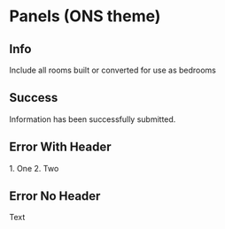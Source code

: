 
<Meta title="Themed components/ONS/Panels" component={Panel} />

# Panels (ONS theme)

## Info

<Canvas>
  <Story name="Info">
    <Theme themeName={"ons"}>
      <Panel variant="info" withLeftBorder paragraphLabel="Info">
        Include all rooms built or converted for use as bedrooms
      </Panel>
    </Theme>
  </Story>
</Canvas>

## Success

<Canvas>
  <Story name="Success">
    <Theme themeName={"ons"}>
      <Panel
        variant="success"
        headerLabel="boom"
        icon={iconCheckbox}
        withLeftBorder
      >
        Information has been successfully submitted.
      </Panel>
    </Theme>
  </Story>
</Canvas>

## Error With Header

<Canvas>
  <Story name="Error With Header">
    <Theme themeName={"ons"}>
      <Panel
        variant="errorWithHeader"
        headerLabel="There are 2 problems with your answer"
        paragraphLabel="Error with header"
      >
        <Label> 1. One</Label>
        <Label> 2. Two</Label>
      </Panel>
    </Theme>
  </Story>
</Canvas>

## Error No Header

<Canvas>
  <Story name="Error No Header">
    <Theme themeName={"ons"}>
      <Panel
        variant="errorNoHeader"
        paragraphLabel="Enter a number"
        withLeftBorder
      >
        Text
      </Panel>
    </Theme>
  </Story>
</Canvas>
